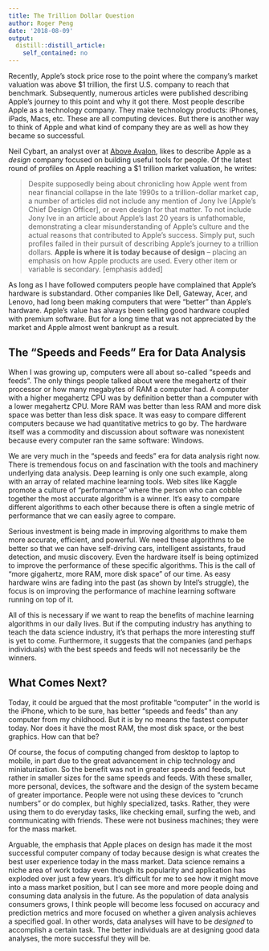 ```yaml
---
title: The Trillion Dollar Question
author: Roger Peng
date: '2018-08-09'
output:
  distill::distill_article:
    self_contained: no
---
```



Recently, Apple’s stock price rose to the point where the company’s market valuation was above $1 trillion, the first U.S. company to reach that benchmark. Subsequently, numerous articles were published describing Apple’s journey to this point and why it got there. Most people describe Apple as a technology company. They make technology products: iPhones, iPads, Macs, etc. These are all computing devices. But there is another way to think of Apple and what kind of company they are as well as how they became so successful.

Neil Cybart, an analyst over at [Above Avalon](https://www.aboveavalon.com), likes to describe Apple as a *design* company focused on building useful tools for people. Of the latest round of profiles on Apple reaching a $1 trillion market valuation, he writes:

> Despite supposedly being about chronicling how Apple went from near financial collapse in the late 1990s to a trillion-dollar market cap, a number of articles did not include any mention of Jony Ive [Apple’s Chief Design Officer], or even design for that matter.  To not include Jony Ive in an article about Apple’s last 20 years is unfathomable, demonstrating a clear misunderstanding of Apple’s culture and the actual reasons that contributed to Apple’s success. Simply put, such profiles failed in their pursuit of describing Apple’s journey to a trillion dollars. **Apple is where it is today because of design** – placing an emphasis on how Apple products are used. Every other item or variable is secondary. [emphasis added]

As long as I have followed computers people have complained that Apple’s hardware is substandard. Other companies like Dell, Gateway, Acer, and Lenovo, had long been making computers that were "better" than Apple’s hardware. Apple’s value has always been selling good hardware coupled with premium software. But for a long time that was not appreciated by the market and Apple almost went bankrupt as a result.


## The "Speeds and Feeds" Era for Data Analysis

When I was growing up, computers were all about so-called "speeds and feeds". The only things people talked about were the megahertz of their processor or how many megabytes of RAM a computer had. A computer with a higher megahertz CPU was by definition better than a computer with a lower megahertz CPU. More RAM was better than less RAM and more disk space was better than less disk space. It was easy to compare different computers because we had quantitative metrics to go by. The hardware itself was a commodity and discussion about software was nonexistent because every computer ran the same software: Windows.

We are very much in the "speeds and feeds" era for data analysis right now. There is tremendous focus on and fascination with the tools and machinery underlying data analysis. Deep learning is only one such example, along with an array of related machine learning tools. Web sites like Kaggle promote a culture of "performance" where the person who can cobble together the most accurate algorithm is a winner. It’s easy to compare different algorithms to each other because there is often a single metric of performance that we can easily agree to compare.

Serious investment is being made in improving algorithms to make them more accurate, efficient, and powerful. We need these algorithms to be better so that we can have self-driving cars, intelligent assistants, fraud detection, and music discovery. Even the hardware itself is being optimized to improve the performance of these specific algorithms. This is the call of "more gigahertz, more RAM, more disk space" of our time. As easy hardware wins are fading into the past (as shown by Intel’s struggle), the focus is on improving the performance of machine learning software running on top of it.

All of this is necessary if we want to reap the benefits of machine learning algorithms in our daily lives. But if the computing industry has anything to teach the data science industry, it’s that perhaps the more interesting stuff is yet to come. Furthermore, it suggests that the companies (and perhaps individuals) with the best speeds and feeds will not necessarily be the winners.


## What Comes Next? 

Today, it could be argued that the most profitable "computer" in the world is the iPhone, which to be sure, has better "speeds and feeds" than any computer from my childhood. But it is by no means the fastest computer today. Nor does it have the most RAM, the most disk space, or the best graphics. How can that be? 

Of course, the focus of computing changed from desktop to laptop to mobile, in part due to the great advancement in chip technology and miniaturization. So the benefit was not in greater speeds and feeds, but rather in smaller sizes for the same speeds and feeds. With these smaller, more personal, devices, the software and the design of the system became of greater importance. People were not using these devices to "crunch numbers" or do complex, but highly specialized, tasks. Rather, they were using them to do everyday tasks, like checking email, surfing the web, and communicating with friends. These were not business machines; they were for the mass market.

Arguable, the emphasis that Apple places on design has made it the most successful computer company of today because design is what creates the best user experience today in the mass market. Data science remains a niche area of work today even though its popularity and application has exploded over just a few years. It’s difficult for me to see how it might move into a mass market position, but I can see more and more people doing and consuming data analysis in the future. As the population of data analysis consumers grows, I think people will become less focused on accuracy and prediction metrics and more focused on whether a given analysis achieves a specified goal. In other words, data analyses will have to be *designed* to accomplish a certain task. The better individuals are at designing good data analyses, the more successful they will be.

